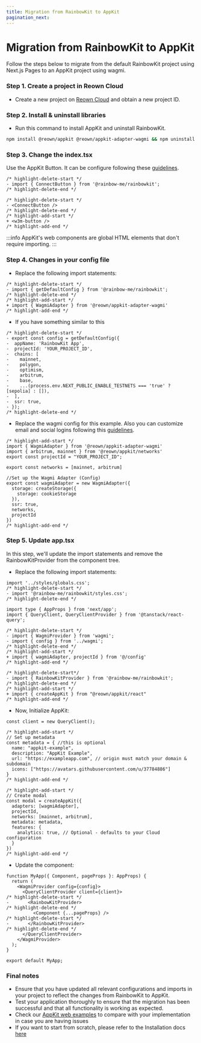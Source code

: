 ```yaml
---
title: Migration from RainbowKit to AppKit
pagination_next: 
---
```


# Migration from RainbowKit to AppKit

Follow the steps below to migrate from the default RainbowKit project using Next.js Pages to an AppKit project using wagmi.

### Step 1. Create a project in Reown Cloud

+ Create a new project on [Reown Cloud](https://cloud.reown.com) and obtain a new project ID.

### Step 2. Install & uninstall libraries

+ Run this command to install AppKit and uninstall RainbowKit.

```bash npm2yarn
npm install @reown/appkit @reown/appkit-adapter-wagmi && npm uninstall @rainbow-me/rainbowkit
```

### Step 3. Change the index.tsx

Use the AppKit Button. It can be configure following these [guidelines](https://docs.walletconnect.com/appkit/react-native/core/components#w3mbutton-).
```tsx
/* highlight-delete-start */
- import { ConnectButton } from '@rainbow-me/rainbowkit';
/* highlight-delete-end */

/* highlight-delete-start */
- <ConnectButton />
/* highlight-delete-end */
/* highlight-add-start */
+ <w3m-button />
/* highlight-add-end */
```

:::info
AppKit's web components are global HTML elements that don't require importing.
:::

### Step 4. Changes in your config file

+ Replace the following import statements:
```tsx
/* highlight-delete-start */
- import { getDefaultConfig } from '@rainbow-me/rainbowkit';
/* highlight-delete-end */
/* highlight-add-start */
+ import { WagmiAdapter } from '@reown/appkit-adapter-wagmi'
/* highlight-add-end */
```

+ If you have something similar to this
```tsx
/* highlight-delete-start */
- export const config = getDefaultConfig({
-  appName: 'RainbowKit App',
-  projectId: 'YOUR_PROJECT_ID',
-  chains: [
-    mainnet,
-    polygon,
-    optimism,
-    arbitrum,
-    base,
-    ...(process.env.NEXT_PUBLIC_ENABLE_TESTNETS === 'true' ? [sepolia] : []),
-  ],
-  ssr: true,
- });
/* highlight-delete-end */
```

+ Replace the wagmi config for this example. Also you can customize email and social logins following this [guidelines](https://docs.walletconnect.com/appkit/react/onboarding/socials).

```tsx
/* highlight-add-start */
import { WagmiAdapter } from '@reown/appkit-adapter-wagmi'
import { arbitrum, mainnet } from '@reown/appkit/networks'
export const projectId = "YOUR_PROJECT_ID";

export const networks = [mainnet, arbitrum]

//Set up the Wagmi Adapter (Config)
export const wagmiAdapter = new WagmiAdapter({
  storage: createStorage({
    storage: cookieStorage
  }),
  ssr: true,
  networks,
  projectId
})
/* highlight-add-end */
```

### Step 5. Update app.tsx

In this step, we'll update the import statements and remove the RainbowKitProvider from the component tree.

+ Replace the following import statements:
```tsx
import '../styles/globals.css';
/* highlight-delete-start */
- import '@rainbow-me/rainbowkit/styles.css';
/* highlight-delete-end */

import type { AppProps } from 'next/app';
import { QueryClient, QueryClientProvider } from '@tanstack/react-query';

/* highlight-delete-start */
- import { WagmiProvider } from 'wagmi';
- import { config } from '../wagmi';
/* highlight-delete-end */
/* highlight-add-start */
+ import { wagmiAdapter, projectId } from '@/config'
/* highlight-add-end */

/* highlight-delete-start*/
- import { RainbowKitProvider } from '@rainbow-me/rainbowkit';
/* highlight-delete-end */
/* highlight-add-start */
+ import { createAppKit } from "@reown/appkit/react"
/* highlight-add-end */

```


+ Now,  Initialize AppKit:
```tsx
const client = new QueryClient();

/* highlight-add-start */
// Set up metadata
const metadata = { //this is optional
  name: "appkit-example",
  description: "AppKit Example",
  url: "https://exampleapp.com", // origin must match your domain & subdomain
  icons: ["https://avatars.githubusercontent.com/u/37784886"]
}
/* highlight-add-end */

/* highlight-add-start */
// Create modal
const modal = createAppKit({
  adapters: [wagmiAdapter],
  projectId,
  networks: [mainnet, arbitrum],
  metadata: metadata,
  features: {
    analytics: true, // Optional - defaults to your Cloud configuration
  }
})
/* highlight-add-end */
```

+ Update the component:
```tsx
function MyApp({ Component, pageProps }: AppProps) {
  return (
    <WagmiProvider config={config}>
      <QueryClientProvider client={client}>
/* highlight-delete-start */
-       <RainbowKitProvider>
/* highlight-delete-end */
          <Component {...pageProps} />
/* highlight-delete-start */
-       </RainbowKitProvider>
/* highlight-delete-end */
      </QueryClientProvider>
    </WagmiProvider>
  );
}

export default MyApp;
```

### Final notes

+ Ensure that you have updated all relevant configurations and imports in your project to reflect the changes from RainbowKit to AppKit.
+ Test your application thoroughly to ensure that the migration has been successful and that all functionality is working as expected.
+ Check our [AppKit web examples](https://github.com/reown-com/appkit/tree/main/examples) to compare with your implementation in case you are having issues 
+ If you want to start from scratch, please refer to the Installation docs [here](/appkit/overview)
